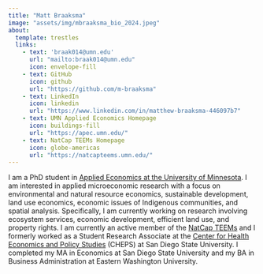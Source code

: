 ```yaml
---
title: "Matt Braaksma"
image: "assets/img/mbraaksma_bio_2024.jpeg"
about:
  template: trestles
  links:
    - text: 'braak014@umn.edu'
      url: "mailto:braak014@umn.edu"
      icon: envelope-fill
    - text: GitHub
      icon: github
      url: "https://github.com/m-braaksma"
    - text: LinkedIn
      icon: linkedin
      url: "https://www.linkedin.com/in/matthew-braaksma-446097b7"
    - text: UMN Applied Economics Homepage
      icon: buildings-fill
      url: "https://apec.umn.edu/"
    - text: NatCap TEEMs Homepage
      icon: globe-americas
      url: "https://natcapteems.umn.edu/"
---
```


I am a PhD student in [Applied Economics at the University of Minnesota](https://apec.umn.edu/). I am interested in applied microeconomic research with a focus on environmental and natural resource economics, sustainable development, land use economics, economic issues of Indigenous communities, and spatial analysis. Specifically, I am currently working on research involving ecosystem services, economic development, efficient land use, and property rights. I am currently an active member of the [NatCap TEEMs](https://natcapteems.umn.edu/) and I 
formerly worked as a Student Research Associate at the [Center for Health Economics and Policy Studies](https://cheps.sdsu.edu/) (CHEPS) at San Diego State University. I completed my MA in Economics at San Diego State University and my BA in Business Administration at Eastern Washington University. 

